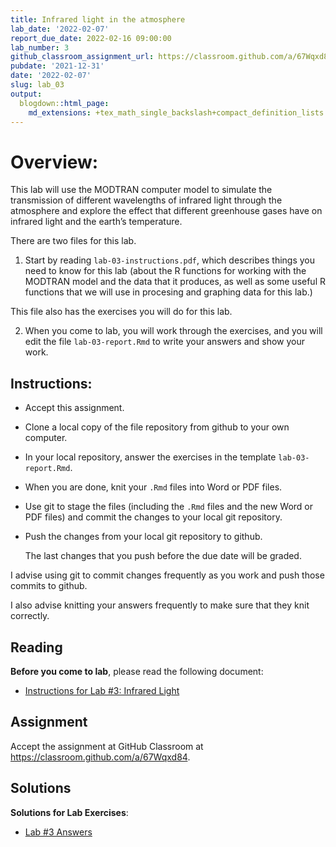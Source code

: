 ```yaml
---
title: Infrared light in the atmosphere
lab_date: '2022-02-07'
report_due_date: 2022-02-16 09:00:00
lab_number: 3
github_classroom_assignment_url: https://classroom.github.com/a/67Wqxd84
pubdate: '2021-12-31'
date: '2022-02-07'
slug: lab_03
output:
  blogdown::html_page:
    md_extensions: +tex_math_single_backslash+compact_definition_lists
---
```

# Overview:

This lab will use the MODTRAN computer model to simulate the transmission of 
different wavelengths of infrared light through the atmosphere and explore the 
effect that different greenhouse gases have on infrared light and the earth's 
temperature.

There are two files for this lab.

1. Start by reading `lab-03-instructions.pdf`, which describes things you need
to know for this lab (about the R functions for working with the MODTRAN model
and the data that it produces, as well as some useful R functions that we will
use in procesing and graphing data for this lab.)

This file also has the exercises you will do for this lab.

2. When you come to lab, you will work through the exercises, and you will
edit the file `lab-03-report.Rmd` to write your answers and show your
work.

## Instructions:

* Accept this assignment.
* Clone a local copy of the file repository from github to your
  own computer.
* In your local repository, answer the exercises in the template
  `lab-03-report.Rmd`.
* When you are done, knit your `.Rmd` files into Word or PDF files.
* Use git to stage the files (including the `.Rmd` files
  and the new Word or PDF files) and commit the changes to your 
  local git repository.
* Push the changes from your local git repository to github.

  The last changes that you push before the due date will be graded.

I advise using git to commit changes frequently as you work and push those 
commits to github.

I also advise knitting your answers frequently to make sure that they 
knit correctly.

## Reading

**Before you come to lab**, please read the following document:

* [Instructions for Lab #3: Infrared Light](/lab_docs/lab_03_instructions){target="_blank"}

## Assignment
Accept the assignment at GitHub Classroom at <https://classroom.github.com/a/67Wqxd84>.

## Solutions

**Solutions for Lab Exercises**:

* [Lab #3 Answers](/lab_solutions/lab_03_answers){target="_blank"}
